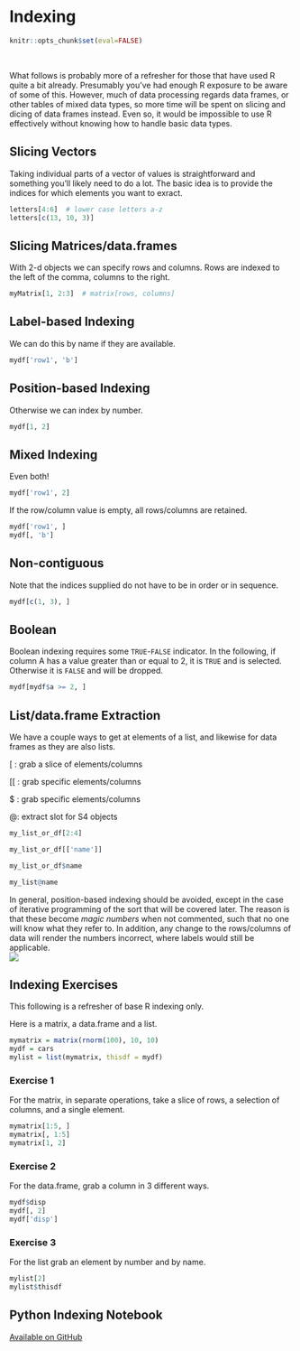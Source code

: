 # Indexing

```r
knitr::opts_chunk$set(eval=FALSE)
```

<div class="" style="text-align: center;">
<i class="fas fa-table fa-5x" style = 'color:#990024CC'></i>
</div>

<br>

What follows is probably more of a refresher for those that have used R quite a bit already.  Presumably you've had enough R exposure to be aware of some of this. However, much of data processing regards data frames, or other tables of mixed data types, so more time will be spent on slicing and dicing of data frames instead.  Even so, it would be impossible to use R effectively without knowing how to handle basic data types.

## Slicing Vectors

Taking individual parts of a vector of values is straightforward and something you'll likely need to do a lot. The basic idea is to provide the indices for which elements you want to exract.

```r
letters[4:6]  # lower case letters a-z
letters[c(13, 10, 3)]
```

## Slicing Matrices/data.frames

With 2-d objects we can specify rows and columns. Rows are indexed to the left of the comma, columns to the right.

```r
myMatrix[1, 2:3]  # matrix[rows, columns]
```


## Label-based Indexing

We can do this by name if they are available.

```r
mydf['row1', 'b']
```

## Position-based Indexing

Otherwise we can index by number.

```r
mydf[1, 2]
```


## Mixed Indexing

Even both!

```r
mydf['row1', 2]
```

If the row/column value is empty, all rows/columns are retained.

```r
mydf['row1', ]
mydf[, 'b']
```


## Non-contiguous

Note that the indices supplied do not have to be in order or in sequence.

```r
mydf[c(1, 3), ]
```

## Boolean

Boolean indexing requires some `TRUE`-`FALSE` indicator.  In the following, if column A has a value greater than or equal to 2, it is `TRUE` and is selected. Otherwise it is `FALSE` and will be dropped.

```r
mydf[mydf$a >= 2, ]
```


## List/data.frame Extraction

We have a couple ways to get at elements of a list, and likewise for data frames as they are also lists.

<span class="func">[</span> : grab a slice of elements/columns

<span class="func">[[</span> : grab specific elements/columns

<span class="func">$</span> : grab specific elements/columns

<span class="func">@</span>: extract slot for S4 objects

```r
my_list_or_df[2:4]
```


```r
my_list_or_df[['name']]
```

```r
my_list_or_df$name
```

```r
my_list@name
```


<div class='note'>
In general, position-based indexing should be avoided, except in the case of iterative programming of the sort that will be covered later.  The reason is that these become *magic numbers* when not commented, such that no one will know what they refer to.  In addition, any change to the rows/columns of data will render the numbers incorrect, where labels would still be applicable.
<img class='img-note' src="img/R.ico" style="display:block; margin: 0 auto;"> 
</div>

## Indexing Exercises

This following is a refresher of base R indexing only.

Here is a <span class="objclass">matrix</span>, a <span class="objclass">data.frame</span> and a <span class="objclass">list</span>.

```r
mymatrix = matrix(rnorm(100), 10, 10)
mydf = cars
mylist = list(mymatrix, thisdf = mydf)
```

### Exercise 1

For the <span class="objclass">matrix</span>, in separate operations, take a slice of rows, a selection of columns, and a single element.

```r
mymatrix[1:5, ]
mymatrix[, 1:5]
mymatrix[1, 2]
```

### Exercise 2

For the <span class="objclass">data.frame</span>, grab a column in 3 different ways.

```r
mydf$disp
mydf[, 2]
mydf['disp']
```

### Exercise 3

For the <span class="objclass">list</span> grab an element by number and by name.

```r
mylist[2]
mylist$thisdf
```

## Python Indexing Notebook

[Available on GitHub](https://github.com/m-clark/data-processing-and-visualization/blob/master/jupyter_notebooks/indexing.ipynb)